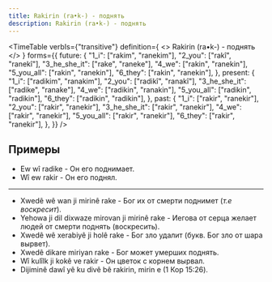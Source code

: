 ```yaml
---
title: Rakirin (ra•k-) - поднять
description: Rakirin (ra•k-) - поднять
---
```



<TimeTable
  verbIs={"transitive"}
  definition={
    <>
      Rakirin (ra•k-) - <Vt /> поднять
    </>
  }
  forms={{
    future: {
      "1_i": ["rakim", "ranekim"],
      "2_you": ["rakî", "ranekî"],
      "3_he_she_it": ["rake", "raneke"],
      "4_we": ["rakin", "ranekin"],
      "5_you_all": ["rakin", "ranekin"],
      "6_they": ["rakin", "ranekin"],
    },
    present: {
      "1_i": ["radikim", "ranakim"],
      "2_you": ["radikî", "ranakî"],
      "3_he_she_it": ["radike", "ranake"],
      "4_we": ["radikin", "ranakin"],
      "5_you_all": ["radikin", "radikin"],
      "6_they": ["radikin", "radikin"],
    },
    past: {
      "1_i": ["rakir", "ranekir"],
      "2_you": ["rakir", "ranekir"],
      "3_he_she_it": ["rakir", "ranekir"],
      "4_we": ["rakir", "ranekir"],
      "5_you_all": ["rakir", "ranekir"],
      "6_they": ["rakir", "ranekir"],
    },
  }}
/>

## Примеры

* Ew wî radike - Он его поднимает.
* Wî ew rakir - Он его поднял.

---

- Xwedê wê wan ji mirinê rake - Бог их от смерти поднимет (_т.е воскресит_).
- Yehowa ji dil dixwaze mirovan ji mirinê rake - Иегова от серца желает людей от смерти поднять (воскресить).
- Xwedê wê xerabiyê ji holê rake - Бог зло удалит (букв. Бог зло от шара вырвет).
- Xwedê dikare miriyan rake - Бог может умерших поднять.
- Wî kulîlk ji kokê ve rakir - Он цветок с корнем вырвал.
- Dijiminê dawî yê ku divê bê rakirin, mirin e (1 Кор 15:26).
